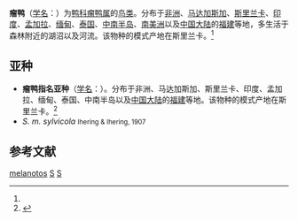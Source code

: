 {{Speciesbox
| taxon = Sarkidiornis melanotos
| status = LC 
| status_system = iucn3.1
|  status_ref = <ref name=iucn>{{IUCN2010|version=2010.3| assessors =  [[BirdLife_International|BirdLife International]] | year = 2009 | id = 141481 | title = Sarkidiornis  melanotos |downloaded = 2010-9-10}}</ref>
| image = Amerikanische Höckerglanzgans Sarkidiornis sylvicola 05 (1).jpg
| image_caption = 雄性南美洲瘤鸭（''S. m. sylvicola''）
| binomial_authority = (Pennant)<ref name='id1469'>{{cite web| url =http://www.bioinfo.cn/db05/BjdwSpecies.php?action=view&id=1469| title =瘤鸭| work =《中国动物物种编目数据库》| publisher =中国科学院微生物研究所| author =中国科学院动物研究所| accessdate =2009-04-04| deadurl =yes| archiveurl =https://web.archive.org/web/20160305055543/http://www.bioinfo.cn/db05/BjdwSpecies.php?action=view&id=1469| archivedate =2016-03-05}}</ref>
| range_map = Sarkidiornis melanotos distribution.png
| range_map_width = 240px
| range_map_caption = 分布区域
| synonyms =
''Anser melanotos'' <small>Pennant, 1769</small>
}}

'''瘤鸭'''（[[学名|学名]]：{{lang|la|''Sarkidiornis melanotos''}}）为[[鸭科|鸭科]][[瘤鸭属|瘤鸭属]]的[[鸟类|鸟类]]。分布于[[非洲|非洲]]、[[马达加斯加|马达加斯加]]、[[斯里兰卡|斯里兰卡]]、[[印度|印度]]、[[孟加拉|孟加拉]]、[[缅甸|缅甸]]、[[泰国|泰国]]、[[中南半岛|中南半岛]]、[[南美洲|南美洲]]以及[[中国大陆|中国大陆]]的[[福建|福建]]等地，多生活于森林附近的湖沼以及河流。该物种的模式产地在斯里兰卡。<ref name='id1469'/>

== 亚种 ==
* '''瘤鸭指名亚种'''（[[学名|学名]]：{{lang|la|''Sarkidiornis melanotos melanotos''}}）。分布于非洲、马达加斯加、斯里兰卡、印度、孟加拉、缅甸、泰国、中南半岛以及[[中国大陆|中国大陆]]的[[福建|福建]]等地。该物种的模式产地在斯里兰卡。<ref name='id1470'>{{cite web| url =http://www.bioinfo.cn/db05/BjdwSpecies.php?action=view&id=1470| title =瘤鸭指名亚种| work =《中国动物物种编目数据库》| publisher =中国科学院微生物研究所| author =中国科学院动物研究所| accessdate =2009-04-04| deadurl =yes| archiveurl =https://web.archive.org/web/20160305031424/http://www.bioinfo.cn/db05/BjdwSpecies.php?action=view&id=1470| archivedate =2016-03-05}}</ref>
* ''S. m. sylvicola'' <small>Ihering & Ihering, 1907</small>

== 参考文献 ==
{{reflist}}
{{雁形目|A2.}}
{{Taxonbar|from=Q426968}}

[[Category:瘤鸭属|melanotos]]
[[Category:鸭科|S]]
[[Category:1769年描述的鸟类|S]]

{{bird-stub}}